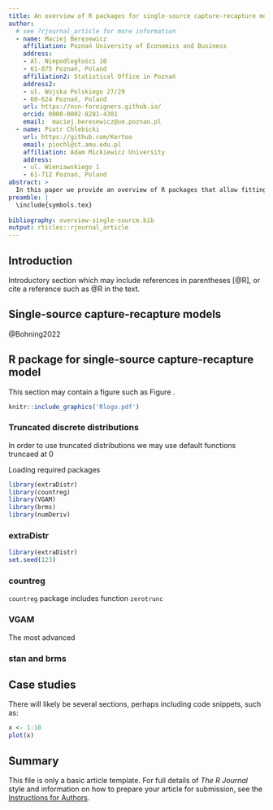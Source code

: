 ```yaml
---
title: An overview of R packages for single-source capture-recapture models
author:
  # see ?rjournal_article for more information
  - name: Maciej Beręsewicz
    affiliation: Poznań University of Economics and Business
    address:
    - Al. Niepodległości 10
    - 61-875 Poznań, Poland
    affiliation2: Statistical Office in Poznań
    address2:
    - ul. Wojska Polskiego 27/29
    - 60-624 Poznań, Poland
    url: https://ncn-foreigners.github.io/
    orcid: 0000-0002-8281-4301
    email:  maciej.beresewicz@ue.poznan.pl
  - name: Piotr Chlebicki
    url: https://github.com/Kertoo
    email: piochl@st.amu.edu.pl
    affiliation: Adam Mickiewicz University
    address:
    - ul. Wieniawskiego 1
    - 61-712 Poznań, Poland
abstract: >
  In this paper we provide an overview of R packages that allow fitting various single-source capture-recapture (SSCR) models. In general, SSCR approaches assume that capture history follows certain discrete distribution (e.g. negative binomial, poisson, one-inflated poisson) but the observational data consist of only positive counts i.e. we observe zero truncated distributions. In this paper we cover both frequentist and bayesian approach, provide functions for population size estimation as well as analytical and bootstrap estimators. The paper focus on `extraDistr`, `countreg`, `VGAM` and `brms` packages that are suited for the SSCR models. 
preamble: |
  \include{symbols.tex}
  
bibliography: overview-single-source.bib
output: rticles::rjournal_article
---
```


## Introduction

Introductory section which may include references in parentheses [@R], or cite a reference such as @R in the text.

## Single-source capture-recapture models

@Bohning2022

## R package for single-source capture-recapture model

This section may contain a figure such as Figure \ref{fig:Rlogo}.

```r
knitr::include_graphics('Rlogo.pdf')
```

### Truncated discrete distributions

In order to use truncated distributions we may use default functions truncaed at 0 

Loading required packages

```r
library(extraDistr)
library(countreg)
library(VGAM)
library(brms)
library(numDeriv)
```

### extraDistr

```r
library(extraDistr)
set.seed(123)
```

### countreg

`countreg` package includes function `zerotrunc`

### VGAM

The most advanced

### stan and brms

## Case studies

There will likely be several sections, perhaps including code snippets, such as:

```r
x <- 1:10
plot(x)
```

## Summary

This file is only a basic article template. For full details of *The R Journal* style and information on how to prepare your article for submission, see the [Instructions for Authors](https://journal.r-project.org/share/author-guide.pdf).

